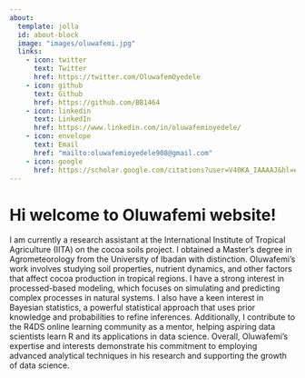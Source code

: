 ```yaml
---
about:
  template: jolla
  id: about-block
  image: "images/oluwafemi.jpg"
  links:
    - icon: twitter
      text: Twitter
      href: https://twitter.com/OluwafemOyedele
    - icon: github
      text: Github
      href: https://github.com/BB1464
    - icon: linkedin
      text: LinkedIn
      href: https://www.linkedin.com/in/oluwafemioyedele/
    - icon: envelope
      text: Email
      href: "mailto:oluwafemioyedele908@gmail.com"
    - icon: google
      href: https://scholar.google.com/citations?user=V40KA_IAAAAJ&hl=en  
---
```


::: {#about-block}
:::

# Hi welcome to Oluwafemi website!
I am currently a research assistant at the International Institute of Tropical Agriculture (IITA) on the cocoa soils project. I obtained  a Master's degree in Agrometeorology from the University of Ibadan with distinction. Oluwafemi's work involves studying soil properties, nutrient dynamics, and other factors that affect cocoa production in tropical regions. I have a strong interest in processed-based modeling, which focuses on simulating and predicting complex processes in natural systems. 
I also have a keen interest in Bayesian statistics, a powerful statistical approach that uses prior knowledge and probabilities to refine inferences. Additionally, I contribute to the R4DS online learning community as a mentor, helping aspiring data scientists learn R and its applications in data science. Overall, Oluwafemi's expertise and interests demonstrate his commitment to employing advanced analytical techniques in his research and supporting the growth of data science.

<!-- ```{=html} -->
<!-- <div  style="margin: 30px; text-align: center;"> -->
<!-- <a class="btn btn-primary" href="https://www.marvinschmitt.com/blog/website-tutorial-quarto/" role="button" target="_blank" style="padding: 15px 30px;">View the tutorial for this template (+ download link)</a> -->
<!-- </div> -->
<!-- ``` -->
